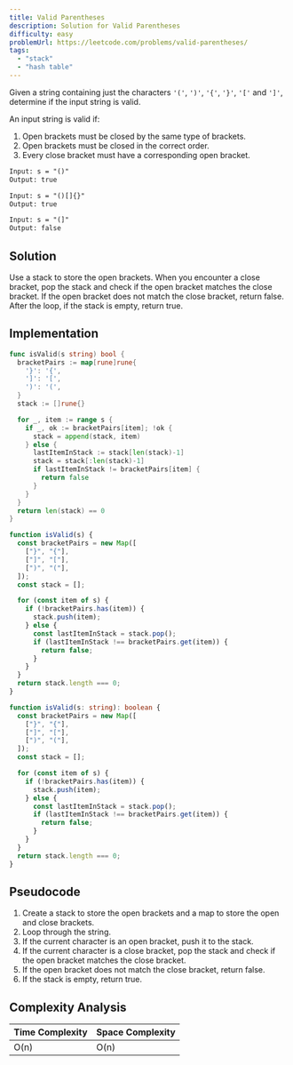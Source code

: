 ```yaml
---
title: Valid Parentheses
description: Solution for Valid Parentheses
difficulty: easy
problemUrl: https://leetcode.com/problems/valid-parentheses/
tags:
  - "stack"
  - "hash table"
---
```



Given a string containing just the characters `'('`, `')'`, `'{'`, `'}'`, `'['` and `']'`, determine if the input string is valid.

An input string is valid if:

1. Open brackets must be closed by the same type of brackets.
2. Open brackets must be closed in the correct order.
3. Every close bracket must have a corresponding open bracket.

```txt
Input: s = "()"
Output: true

Input: s = "()[]{}"
Output: true

Input: s = "(]"
Output: false
```

## Solution

Use a stack to store the open brackets. When you encounter a close bracket, pop the stack and check if the open bracket matches the close bracket. If the open bracket does not match the close bracket, return false. After the loop, if the stack is empty, return true.

## Implementation

<Tabs>
  <TabItem label="go">

```go
func isValid(s string) bool {
  bracketPairs := map[rune]rune{
    '}': '{',
    ']': '[',
    ')': '(',
  }
  stack := []rune{}

  for _, item := range s {
    if _, ok := bracketPairs[item]; !ok {
      stack = append(stack, item)
    } else {
      lastItemInStack := stack[len(stack)-1]
      stack = stack[:len(stack)-1]
      if lastItemInStack != bracketPairs[item] {
        return false
      }
    }
  }
  return len(stack) == 0
}
```

  </TabItem>
  <TabItem label="js">

```js
function isValid(s) {
  const bracketPairs = new Map([
    ["}", "{"],
    ["]", "["],
    [")", "("],
  ]);
  const stack = [];

  for (const item of s) {
    if (!bracketPairs.has(item)) {
      stack.push(item);
    } else {
      const lastItemInStack = stack.pop();
      if (lastItemInStack !== bracketPairs.get(item)) {
        return false;
      }
    }
  }
  return stack.length === 0;
}
```

  </TabItem>
  <TabItem label="ts">

```ts
function isValid(s: string): boolean {
  const bracketPairs = new Map([
    ["}", "{"],
    ["]", "["],
    [")", "("],
  ]);
  const stack = [];

  for (const item of s) {
    if (!bracketPairs.has(item)) {
      stack.push(item);
    } else {
      const lastItemInStack = stack.pop();
      if (lastItemInStack !== bracketPairs.get(item)) {
        return false;
      }
    }
  }
  return stack.length === 0;
}
```

  </TabItem>
</Tabs>

## Pseudocode

1. Create a stack to store the open brackets and a map to store the open and close brackets.
2. Loop through the string.
3. If the current character is an open bracket, push it to the stack.
4. If the current character is a close bracket, pop the stack and check if the open bracket matches the close bracket.
5. If the open bracket does not match the close bracket, return false.
6. If the stack is empty, return true.

## Complexity Analysis

| Time Complexity | Space Complexity |
| --------------- | ---------------- |
| O(n)            | O(n)             |
